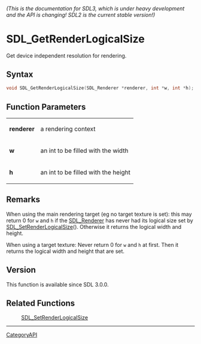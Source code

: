 ====== (This is the documentation for SDL3, which is under heavy development and the API is changing! SDL2 is the current stable version!) ======
= SDL_GetRenderLogicalSize =

Get device independent resolution for rendering.

== Syntax ==

<syntaxhighlight lang='c'>
void SDL_GetRenderLogicalSize(SDL_Renderer *renderer, int *w, int *h);
</syntaxhighlight>

== Function Parameters ==

{|
|'''renderer'''
|a rendering context
|-
|'''w'''
|an int to be filled with the width
|-
|'''h'''
|an int to be filled with the height
|}

== Remarks ==

When using the main rendering target (eg no target texture is set): this
may return 0 for <code>w</code> and <code>h</code> if the [[SDL_Renderer]]
has never had its logical size set by [[SDL_SetRenderLogicalSize]]().
Otherwise it returns the logical width and height.

When using a target texture: Never return 0 for <code>w</code> and
<code>h</code> at first. Then it returns the logical width and height that
are set.

== Version ==

This function is available since SDL 3.0.0.

== Related Functions ==

:[[SDL_SetRenderLogicalSize]]

----
[[CategoryAPI]]



